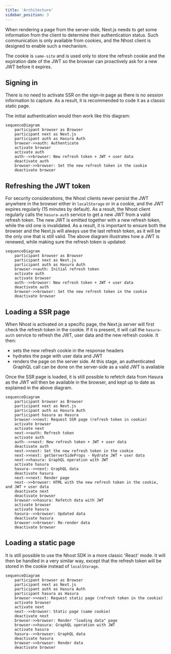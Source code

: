 ```yaml
---
title: 'Architecture'
sidebar_position: 3
---
```


When rendering a page from the server-side, Next.js needs to get some information from the client to determine their authentication status. Such communication is only available from cookies, and the Nhost client is designed to enable such a mechanism.

The cookie is `same-site` and is used only to store the refresh cookie and the expiration date of the JWT so the browser can proactively ask for a new JWT before it expires.

## Signing in

There is no need to activate SSR on the sign-in page as there is no session information to capture. As a result, it is recommended to code it as a classic static page.

The initial authentication would then work like this diagram:

```mermaid
sequenceDiagram
    participant browser as Browser
    participant next as Next.js
    participant auth as Hasura Auth
    browser->>auth: Authenticate
    activate browser
    activate auth
    auth-->>browser: New refresh token + JWT + user data
    deactivate auth
    browser->>browser: Set the new refresh token in the cookie
    deactivate browser
```

## Refreshing the JWT token

For security considerations, the Nhost clients never persist the JWT anywhere in the browser either in `localStorage` or in a cookie, and the JWT expires regularly (15 minutes by default). As a result, the Nhost client regularly calls the `hasura-auth` service to get a new JWT from a valid refresh token. The new JWT is emitted together with a new refresh token, while the old one is invalidated.
As a result, it is important to ensure both the browser and the Next.js will always use the last refresh token, as it will be the only one that is still valid.
The above diagram illustrates how a JWT is renewed, while making sure the refresh token is updated:

```mermaid
sequenceDiagram
    participant browser as Browser
    participant next as Next.js
    participant auth as Hasura Auth
    browser->>auth: Initial refresh token
    activate auth
    activate browser
    auth-->>browser: New refresh token + JWT + user data
    deactivate auth
    browser->>browser: Set the new refresh token in the cookie
    deactivate browser
```

## Loading a SSR page

When Nhost is activated on a specific page, the Next.js server will first check the refresh token in the cookie. If it is present, it will call the `hasura-auth` service to refresh the JWT, user data and the new refresh cookie.
It then:

- sets the new refresh cookie in the response headers
- hydrates the page with user data and JWT
- renders the page on the server side. At this stage, an authenticated GraphQL call can be done on the server-side as a valid JWT is available

Once the SSR page is loaded, it is still possible to refetch data from Hasura as the JWT will then be available in the browser, and kept up to date as explained in the above diagram.

```mermaid
sequenceDiagram
    participant browser as Browser
    participant next as Next.js
    participant auth as Hasura Auth
    participant hasura as Hasura
    browser->>next: Request SSR page (refresh token in cookie)
    activate browser
    activate next
    next->>auth: Refresh token
    activate auth
    auth-->>next: New refresh token + JWT + user data
    deactivate auth
    next->>next: Set the new refresh token in the cookie
    next->>next: getServerSideProps - Hydrate JWT + user data
    next->>hasura: GraphQL operation with JWT
    activate hasura
    hasura-->>next: GraphQL data
    deactivate hasura
    next->>next: Render page
    next-->>browser: HTML with the new refresh token in the cookie, and JWT + user data
    deactivate next
    deactivate browser
    browser->>hasura: Refetch data with JWT
    activate browser
    activate hasura
    hasura-->>browser: Updated data
    deactivate hasura
    browser->>browser: Re-render data
    deactivate browser
```

## Loading a static page

It is still possible to use the Nhost SDK in a more classic 'React' mode. It will then be handled in a very similar way, except that the refresh token will be stored in the cookie instead of `localStorage`.

```mermaid
sequenceDiagram
    participant browser as Browser
    participant next as Next.js
    participant auth as Hasura Auth
    participant hasura as Hasura
    browser->>next: Request static page (refresh token in the cookie)
    activate browser
    activate next
    next-->>browser: Static page (same cookie)
    deactivate next
    browser->>browser: Render "loading data" page
    browser->>hasura: GraphQL operation with JWT
    activate hasura
    hasura-->>browser: GraphQL data
    deactivate hasura
    browser->>browser: Render data
    deactivate browser
```
